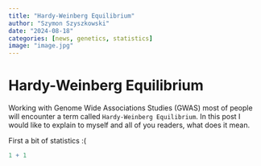 ```yaml
---
title: "Hardy-Weinberg Equilibrium"
author: "Szymon Szyszkowski"
date: "2024-08-18"
categories: [news, genetics, statistics]
image: "image.jpg"
---
```


# Hardy-Weinberg Equilibrium

Working with Genome Wide Associations Studies (GWAS) most of people will encounter a term called `Hardy-Weinberg Equilibrium`. In this post I would like to explain to myself and all of you readers, what does it mean.

First a bit of statistics :(

```r
1 + 1
```
